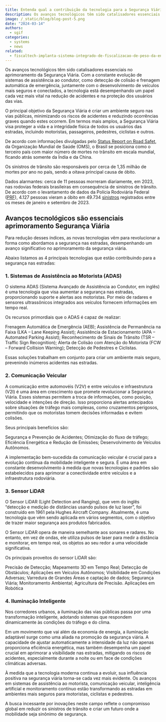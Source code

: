 ```yaml
---
title: Entenda qual a contribuição da tecnologia para a Segurança Viária
description: Os avanços tecnológicos têm sido catalisadores essenciais no aprimoramento da Segurança Viária. Com a constante evolução de sistemas de assistência ao condutor, como detecção de colisão e frenagem automática de emergência, juntamente com o desenvolvimento de veículos mais seguros e conectados, a tecnologia está desempenhando um papel cada vez mais vital na redução de acidentes e na proteção dos usuários das vias.
image: /_static/blog/blog-post-5.png
date: "2024-03-14"
authors:
  - sgif
categories:
  - systems
  - news
related:
  - fiscaltech-implanta-sistema-integrado-de-fiscalizacao-de-peso-da-entrevias
---
```


Os avanços tecnológicos têm sido catalisadores essenciais no aprimoramento da Segurança Viária. Com a constante evolução de sistemas de assistência ao condutor, como detecção de colisão e frenagem automática de emergência, juntamente com o desenvolvimento de veículos mais seguros e conectados, a tecnologia está desempenhando um papel cada vez mais vital na redução de acidentes e na proteção dos usuários das vias.

O principal objetivo da Segurança Viária é criar um ambiente seguro nas vias públicas, minimizando os riscos de acidentes e reduzindo ocorrências graves quando estes ocorrem. Em termos mais amplos, a Segurança Viária visa proteger a vida e a integridade física de todos os usuários das estradas, incluindo motoristas, passageiros, pedestres, ciclistas e outros.

De acordo com informações divulgadas pelo [Status Report on Road Safet](https://www.who.int/publications/i/item/9789241565684), da Organização Mundial de Saúde (OMS), o Brasil se posiciona como o terceiro país com maior número de mortes no trânsito em escala mundial, ficando atrás somente da Índia e da China.

Os sinistros de trânsito são responsáveis por cerca de 1,35 milhão de mortes por ano no país, sendo a oitava principal causa de óbito.

Dados alarmantes: cerca de 11 pessoas morreram diariamente, em 2023, nas rodovias federais brasileiras em consequência de sinistros de trânsito. De acordo com o levantamento de dados da Polícia Rodoviária Federal ([PRF](https://www.gov.br/prf/pt-br)), 4.127 pessoas vieram a óbito em 49.734 [sinistros](https://www.portaldotransito.com.br/noticias/medicos-do-trafego-alertam-para-o-aumento-dos-sinistros-devido-ao-uso-do-celular-ao-dirigir/) registrados entre os meses de janeiro e setembro de 2023.

## Avanços tecnológicos são essenciais aprimoramento Segurança Viária
Para redução desses índices, as novas tecnologias vêm para revolucionar a  forma como abordamos a segurança nas estradas, desempenhando  um avanço significativo no aprimoramento da segurança viária.

Abaixo listamos as 4 principais tecnologias que estão contribuindo para a segurança nas estradas:

### 1. Sistemas de Assistência ao Motorista (ADAS)
O sistema ADAS (Sistema Avançado de Assistência ao Condutor, em inglês) é uma tecnologia que visa aumentar a segurança nas estradas, proporcionando suporte e alertas aos motoristas. Por meio de radares e sensores ultrassônicos integrados aos veículos fornecem informações em tempo real.

Os recursos primordiais que o ADAS é capaz de realizar:

Frenagem Automática de Emergência (AEB);
 Assistência de Permanência na Faixa (LKA – Lane Keeping Assist);
Assistência de Estacionamento (APA – Automated Parking Assist);
Reconhecimento de Sinais de Trânsito (TSR – Traffic Sign Recognition);
Alerta de Colisão com Atenção do Motorista (FCW – Forward Collision Warning);
Detecção de Pedestres e Ciclistas.
 

Essas soluções trabalham em conjunto para criar um ambiente mais seguro, prevenindo inúmeros acidentes nas estradas.

### 2. Comunicação Veicular

A comunicação entre automovéis (V2V) e entre veículos e infraestrutura (V2I) é uma área em crescimento que promete revolucionar a Segurança Viária. Esses sistemas permitem a troca de informações, como posição, velocidade e intenções de direção. Isso proporciona alertas antecipados sobre situações de tráfego mais complexas, como cruzamentos perigosos, permitindo que os motoristas tomem decisões informadas e evitem colisões.

Seus principais benefícios são:

Segurança e Prevenção de Acidentes;
Otimização do fluxo de tráfego;
Eficiência Energética e Redução de Emissões;
Desenvolvimento de Veículos Autônomos.
 

A implementação bem-sucedida da comunicação veicular é crucial para a evolução contínua da mobilidade inteligente e segura. É uma área em constante desenvolvimento à medida que novas tecnologias e padrões são estabelecidos para aprimorar a conectividade entre veículos e a infraestrutura rodoviária.

### 3. Sensor LiDAR

O Sensor LiDAR (Light Detection and Ranging), que vem do inglês “detecção e medição de distâncias usando pulsos de luz laser”, foi construído em 1961 pela Hughes Aircraft Company. Atualmente, é uma tecnologia que vêm sendo aplicada em vários segmentos, com o objetivo de trazer maior segurança aos produtos fabricados.

O Sensor LiDAR opera de maneira semelhante aos sonares e radares. No entanto, em vez de ondas, ele utiliza pulsos de laser para medir a distância e monitorar, em tempo real, os objetos ao seu redor a uma velocidade significativa.

Os principais proveitos do sensor LiDAR são:

Precisão de Detecção;
Mapeamento 3D em Tempo Real;
Detecção de Obstáculos;
Aplicações em Veículos Autônomos;
Visibilidade em Condições Adversas;
Varredura de Grandes Áreas e captação de dados;
Segurança Viária;
Monitoramento Ambiental;
Agricultura de Precisão.
Aplicações em Robótica 
 

### 4. Iluminação Inteligente

Nos corredores urbanos, a iluminação das vias públicas passa por uma transformação inteligente, adotando sistemas que respondem dinamicamente às condições do tráfego e do clima.

Em um movimento que vai além da economia de energia, a iluminação adaptável surge como uma aliada na promoção da segurança viária. A capacidade de ajustar automaticamente a intensidade da luz não apenas proporciona eficiência energética, mas também desempenha um papel crucial em aprimorar a visibilidade nas estradas, mitigando os riscos de acidentes, especialmente durante a noite ou em face de condições climáticas adversas.

À medida que a tecnologia moderna continua a evoluir, sua influência positiva na segurança viária torna-se cada vez mais evidente. Os avanços em sistemas de assistência ao motorista, comunicação veicular, inteligência artificial e monitoramento contínuo estão transformando as estradas em ambientes mais seguros para motoristas, ciclistas e pedestres.

A busca incessante por inovações neste campo reflete o compromisso global em reduzir os sinistros de trânsito e criar um futuro onde a mobilidade seja sinônimo de segurança.
